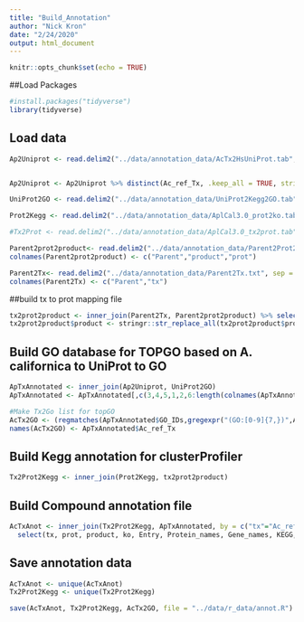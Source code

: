 ```yaml
---
title: "Build_Annotation"
author: "Nick Kron"
date: "2/24/2020"
output: html_document
---
```


```r
knitr::opts_chunk$set(echo = TRUE)
```

##Load Packages

```r


#install.packages("tidyverse")
library(tidyverse)

```


## Load data
```r

Ap2Uniprot <- read.delim2("../data/annotation_data/AcTx2HsUniProt.tab", sep = "\t", header = TRUE, stringsAsFactors = FALSE)


Ap2Uniprot <- Ap2Uniprot %>% distinct(Ac_ref_Tx, .keep_all = TRUE, stringsAsFactors = FALSE)

UniProt2GO <- read.delim2("../data/annotation_data/UniProt2Kegg2GO.tab", sep = "\t", header = TRUE, stringsAsFactors = FALSE)

Prot2Kegg <- read.delim2("../data/annotation_data/AplCal3.0_prot2ko.tab", sep = "\t", header = TRUE, stringsAsFactors = FALSE)

#Tx2Prot <- read.delim2("../data/annotation_data/AplCal3.0_tx2prot.tab", sep = "\t", header = TRUE)

Parent2prot2product<- read.delim2("../data/annotation_data/Parent2Prot2Product.txt", sep = ";", header = FALSE, stringsAsFactors = FALSE)
colnames(Parent2prot2product) <- c("Parent","product","prot")

Parent2Tx<- read.delim2("../data/annotation_data/Parent2Tx.txt", sep = ";", header = FALSE, stringsAsFactors = FALSE)
colnames(Parent2Tx) <- c("Parent","tx")

```

##build tx to prot mapping file

```r


tx2prot2product <- inner_join(Parent2Tx, Parent2prot2product) %>% select(tx, prot, product)
tx2prot2product$product <- stringr::str_replace_all(tx2prot2product$product,"%2C",",")

```



## Build GO database for TOPGO based on A. californica to UniProt to GO
```r
ApTxAnnotated <- inner_join(Ap2Uniprot, UniProt2GO)
ApTxAnnotated <- ApTxAnnotated[,c(3,4,5,1,2,6:length(colnames(ApTxAnnotated)))]

#Make Tx2Go list for topGO
AcTx2GO <- (regmatches(ApTxAnnotated$GO_IDs,gregexpr("(GO:[0-9]{7,})",ApTxAnnotated$GO_IDs)))
names(AcTx2GO) <- ApTxAnnotated$Ac_ref_Tx
```


## Build Kegg annotation for clusterProfiler
```r

Tx2Prot2Kegg <- inner_join(Prot2Kegg, tx2prot2product)

```

## Build Compound annotation file
```r

AcTxAnot <- inner_join(Tx2Prot2Kegg, ApTxAnnotated, by = c("tx"="Ac_ref_Tx")) %>% 
  select(tx, prot, product, ko, Entry, Protein_names, Gene_names, KEGG, GeneID, GO_IDs, GO, GO_bp, GO_mf, GO_cc)

```

## Save annotation data
```r
AcTxAnot <- unique(AcTxAnot)
Tx2Prot2Kegg <- unique(Tx2Prot2Kegg)

save(AcTxAnot, Tx2Prot2Kegg, AcTx2GO, file = "../data/r_data/annot.R")
```

